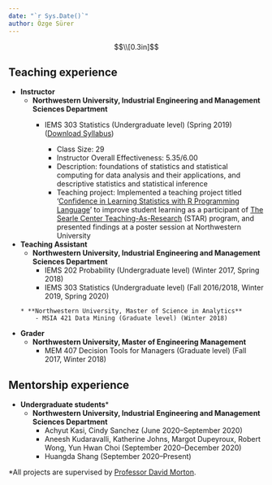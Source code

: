 ```yaml
---
date: "`r Sys.Date()`"
author: Özge Sürer
---
```


$$\\[0.3in]$$

## Teaching experience

* **Instructor**
    * **Northwestern University, Industrial Engineering and Management Sciences Department**
        + IEMS 303 Statistics (Undergraduate level) (Spring 2019) (<a href="folder/Syllabus.pdf#" class="download" title="Download Syllabus as PDF">Download Syllabus</a>)
      
            - Class Size: 29
            - Instructor Overall Effectiveness: 5.35/6.00
            - Description: foundations of statistics and statistical computing for data analysis and their applications, and descriptive statistics and statistical inference
            - Teaching project: Implemented a teaching project titled '<a href="folder/main.pdf#" class="download" title="Download STAR poster as PDF">Confidence in Learning Statistics with R Programming Language</a>' to improve student learning as a participant of [The Searle Center Teaching-As-Research](https://www.northwestern.edu/searle/initiatives/grad/cirtl/searle-teaching-as-research-program/index.html) (STAR) program, and presented findings at a poster session at Northwestern University

  
* **Teaching Assistant**
     * **Northwestern University, Industrial Engineering and Management Sciences Department**
          - IEMS 202 Probability (Undergraduate level) (Winter 2017, Spring 2018)
          - IEMS 303 Statistics (Undergraduate level) (Fall 2016/2018, Winter 2019, Spring 2020)
        
      * **Northwestern University, Master of Science in Analytics**
          - MSIA 421 Data Mining (Graduate level) (Winter 2018)
        
* **Grader**    
     * **Northwestern University, Master of Engineering Management**
        - MEM 407 Decision Tools for Managers (Graduate level) (Fall 2017, Winter 2018)

## Mentorship experience		

* **Undergraduate students***
    * **Northwestern University, Industrial Engineering and Management Sciences Department**
        + Achyut Kasi, Cindy Sanchez (June 2020--September 2020)
        + Aneesh Kudaravalli, Katherine Johns, Margot Dupeyroux, Robert Wong, Yun Hwan Choi (September 2020--December 2020)
        + Huangda Shang (September 2020--Present)
        
*All projects are supervised by [Professor David Morton](https://www.mccormick.northwestern.edu/research-faculty/directory/profiles/morton-david.html). 